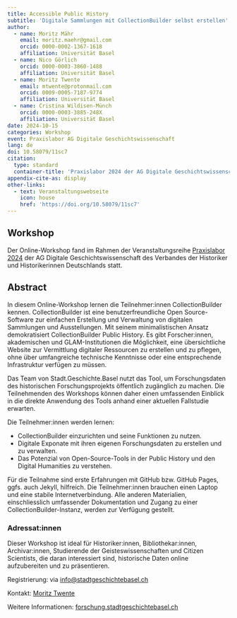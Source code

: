 ```yaml
---
title: Accessible Public History
subtitle: 'Digitale Sammlungen mit CollectionBuilder selbst erstellen'
author:
  - name: Moritz Mähr
    email: moritz.maehr@gmail.com
    orcid: 0000-0002-1367-1618
    affiliation: Universität Basel
  - name: Nico Görlich
    orcid: 0000-0003-3860-1488
    affiliation: Universität Basel
  - name: Moritz Twente
    email: mtwente@protonmail.com
    orcid: 0009-0005-7187-9774
    affiliation: Universität Basel
  - name: Cristina Wildisen-Münch
    orcid: 0000-0003-3885-248X
    affiliation: Universität Basel
date: 2024-10-15
categories: Workshop
event: Praxislabor AG Digitale Geschichtswissenschaft
lang: de
doi: 10.58079/11sc7
citation:
  type: standard
  container-title: 'Praxislabor 2024 der AG Digitale Geschichtswissenschaft des Verbands der Historiker und Historikerinnen Deutschlands e.V.'
appendix-cite-as: display
other-links:
  - text: Veranstaltungswebseite
    icon: house
    href: 'https://doi.org/10.58079/11sc7'
---
```


## Workshop

Der Online-Workshop fand im Rahmen der Veranstaltungsreihe [Praxislabor 2024](https://doi.org/10.58079/w9uv) der AG Digitale Geschichtswissenschaft des Verbandes der Historiker und Historikerinnen Deutschlands statt.

## Abstract

In diesem Online-Workshop lernen die Teilnehmer:innen CollectionBuilder kennen. CollectionBuilder ist eine benutzerfreundliche Open Source-Software zur einfachen Erstellung und Verwaltung von digitalen Sammlungen und Ausstellungen. Mit seinem minimalistischen Ansatz demokratisiert CollectionBuilder Public History. Es gibt Forscher:innen, akademischen und GLAM-Institutionen die Möglichkeit, eine übersichtliche Website zur Vermittlung digitaler Ressourcen zu erstellen und zu pflegen, ohne über umfangreiche technische Kenntnisse oder eine entsprechende Infrastruktur verfügen zu müssen.

Das Team von Stadt.Geschichte.Basel nutzt das Tool, um Forschungsdaten des historischen Forschungsprojekts öffentlich zugänglich zu machen. Die Teilnehmenden des Workshops können daher einen umfassenden Einblick in die direkte Anwendung des Tools anhand einer aktuellen Fallstudie erwarten.

Die Teilnehmer:innen werden lernen:

* CollectionBuilder einzurichten und seine Funktionen zu nutzen.
* Digitale Exponate mit ihren eigenen Forschungsdaten zu erstellen und zu verwalten.
* Das Potenzial von Open-Source-Tools in der Public History und den Digital Humanities zu verstehen.

Für die Teilnahme sind erste Erfahrungen mit GitHub bzw. GitHub Pages, ggfs. auch Jekyll, hilfreich. Die Teilnehmer:innen brauchen einen Laptop und eine stabile Internetverbindung. Alle anderen Materialien, einschliesslich umfassender Dokumentation und Zugang zu einer CollectionBuilder-Instanz, werden zur Verfügung gestellt.

### Adressat:innen

Dieser Workshop ist ideal für Historiker:innen, Bibliothekar:innen, Archivar:innen, Studierende der Geisteswissenschaften und Citizen Scientists, die daran interessiert sind, historische Daten online aufzubereiten und zu präsentieren.

Registrierung: via [info@stadtgeschichtebasel.ch](mailto:info@stadtgeschichtebasel.ch)

Kontakt: [Moritz Twente](mailto:moritz.twente@unibas.ch)

Weitere Informationen: [forschung.stadtgeschichtebasel.ch](https://forschung.stadtgeschichtebasel.ch/workshops)